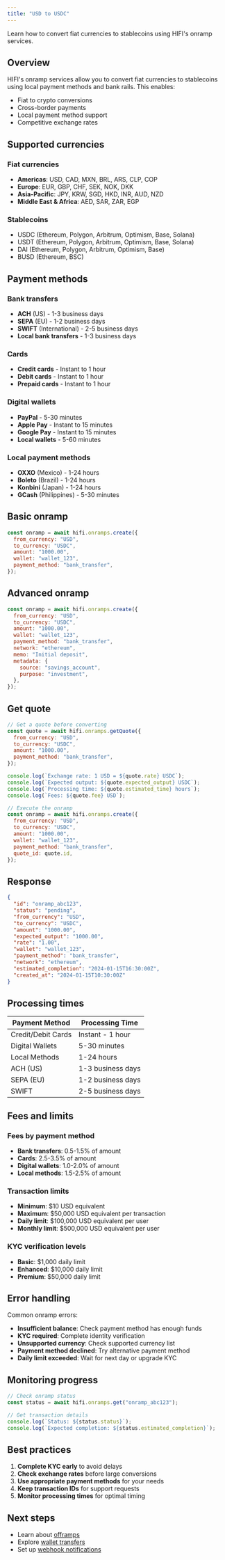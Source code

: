 ```yaml
---
title: "USD to USDC"
---
```


Learn how to convert fiat currencies to stablecoins using HIFI's onramp services.

## Overview

HIFI's onramp services allow you to convert fiat currencies to stablecoins using local payment methods and bank rails. This enables:

- Fiat to crypto conversions
- Cross-border payments
- Local payment method support
- Competitive exchange rates

## Supported currencies

### Fiat currencies

- **Americas**: USD, CAD, MXN, BRL, ARS, CLP, COP
- **Europe**: EUR, GBP, CHF, SEK, NOK, DKK
- **Asia-Pacific**: JPY, KRW, SGD, HKD, INR, AUD, NZD
- **Middle East & Africa**: AED, SAR, ZAR, EGP

### Stablecoins

- USDC (Ethereum, Polygon, Arbitrum, Optimism, Base, Solana)
- USDT (Ethereum, Polygon, Arbitrum, Optimism, Base, Solana)
- DAI (Ethereum, Polygon, Arbitrum, Optimism, Base)
- BUSD (Ethereum, BSC)

## Payment methods

### Bank transfers

- **ACH** (US) - 1-3 business days
- **SEPA** (EU) - 1-2 business days
- **SWIFT** (International) - 2-5 business days
- **Local bank transfers** - 1-3 business days

### Cards

- **Credit cards** - Instant to 1 hour
- **Debit cards** - Instant to 1 hour
- **Prepaid cards** - Instant to 1 hour

### Digital wallets

- **PayPal** - 5-30 minutes
- **Apple Pay** - Instant to 15 minutes
- **Google Pay** - Instant to 15 minutes
- **Local wallets** - 5-60 minutes

### Local payment methods

- **OXXO** (Mexico) - 1-24 hours
- **Boleto** (Brazil) - 1-24 hours
- **Konbini** (Japan) - 1-24 hours
- **GCash** (Philippines) - 5-30 minutes

## Basic onramp

```javascript
const onramp = await hifi.onramps.create({
  from_currency: "USD",
  to_currency: "USDC",
  amount: "1000.00",
  wallet: "wallet_123",
  payment_method: "bank_transfer",
});
```

## Advanced onramp

```javascript
const onramp = await hifi.onramps.create({
  from_currency: "USD",
  to_currency: "USDC",
  amount: "1000.00",
  wallet: "wallet_123",
  payment_method: "bank_transfer",
  network: "ethereum",
  memo: "Initial deposit",
  metadata: {
    source: "savings_account",
    purpose: "investment",
  },
});
```

## Get quote

```javascript
// Get a quote before converting
const quote = await hifi.onramps.getQuote({
  from_currency: "USD",
  to_currency: "USDC",
  amount: "1000.00",
  payment_method: "bank_transfer",
});

console.log(`Exchange rate: 1 USD = ${quote.rate} USDC`);
console.log(`Expected output: ${quote.expected_output} USDC`);
console.log(`Processing time: ${quote.estimated_time} hours`);
console.log(`Fees: ${quote.fee} USD`);

// Execute the onramp
const onramp = await hifi.onramps.create({
  from_currency: "USD",
  to_currency: "USDC",
  amount: "1000.00",
  wallet: "wallet_123",
  payment_method: "bank_transfer",
  quote_id: quote.id,
});
```

## Response

```json
{
  "id": "onramp_abc123",
  "status": "pending",
  "from_currency": "USD",
  "to_currency": "USDC",
  "amount": "1000.00",
  "expected_output": "1000.00",
  "rate": "1.00",
  "wallet": "wallet_123",
  "payment_method": "bank_transfer",
  "network": "ethereum",
  "estimated_completion": "2024-01-15T16:30:00Z",
  "created_at": "2024-01-15T10:30:00Z"
}
```

## Processing times

| Payment Method     | Processing Time   |
| ------------------ | ----------------- |
| Credit/Debit Cards | Instant - 1 hour  |
| Digital Wallets    | 5-30 minutes      |
| Local Methods      | 1-24 hours        |
| ACH (US)           | 1-3 business days |
| SEPA (EU)          | 1-2 business days |
| SWIFT              | 2-5 business days |

## Fees and limits

### Fees by payment method

- **Bank transfers**: 0.5-1.5% of amount
- **Cards**: 2.5-3.5% of amount
- **Digital wallets**: 1.0-2.0% of amount
- **Local methods**: 1.5-2.5% of amount

### Transaction limits

- **Minimum**: $10 USD equivalent
- **Maximum**: $50,000 USD equivalent per transaction
- **Daily limit**: $100,000 USD equivalent per user
- **Monthly limit**: $500,000 USD equivalent per user

### KYC verification levels

- **Basic**: $1,000 daily limit
- **Enhanced**: $10,000 daily limit
- **Premium**: $50,000 daily limit

## Error handling

Common onramp errors:

- **Insufficient balance**: Check payment method has enough funds
- **KYC required**: Complete identity verification
- **Unsupported currency**: Check supported currency list
- **Payment method declined**: Try alternative payment method
- **Daily limit exceeded**: Wait for next day or upgrade KYC

## Monitoring progress

```javascript
// Check onramp status
const status = await hifi.onramps.get("onramp_abc123");

// Get transaction details
console.log(`Status: ${status.status}`);
console.log(`Expected completion: ${status.estimated_completion}`);
```

## Best practices

1. **Complete KYC early** to avoid delays
2. **Check exchange rates** before large conversions
3. **Use appropriate payment methods** for your needs
4. **Keep transaction IDs** for support requests
5. **Monitor processing times** for optimal timing

## Next steps

- Learn about [offramps](/guides/offramps)
- Explore [wallet transfers](/guides/send/wallet-transfers)
- Set up [webhook notifications](/api/events)

